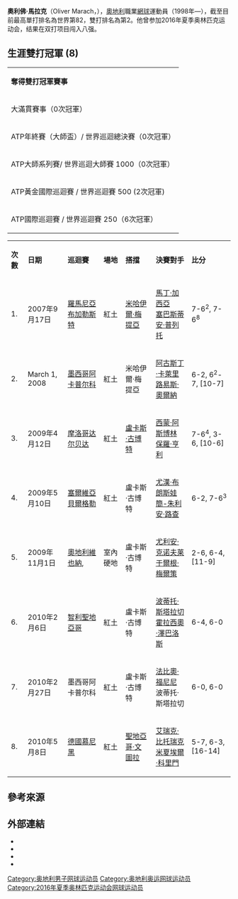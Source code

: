 {{Infobox 网球
|姓名=奧利佛·馬拉克<br/>Oliver Marach
|image=[[Image:Marach2007.jpg|200px]]
|国籍={{AUT}}
|生日={{birth_date_and_age|1980|7|16|mf=y}}
|出生地=[[奧地利|奧地利]][[格拉茨|格拉茨]]
|居住地=[[巴拿馬|巴拿馬]][[巴拿馬城|巴拿馬城]]
|身高={{height|m=1.85}}
|体重={{convert|85|kg|lb|abbr=on}}
|持拍手=右
|反拍=雙手
|转职业年=1998年
|球拍=
|球衣=
|球鞋=
|单打最高排名=82（2006年8月7日）
|双打最高排名=2（2018年5月28日）
|现单打排名=-
|现双打排名=14（2019年5月27日）
|单打冠军头衔=0
|双打冠军头衔=22
|职业战绩={{tennis record|won=20|lost=33}}
|雙打職業戰績={{tennis record|won=400|lost=295}}
|奖金=$4,140,668[[美元|美元]]
|澳网最好成绩=第一輪（2005，2006）
|法网最好成绩=第一輪（2002，2006）
|温网最好成绩=第一輪（2006）
|美网最好成绩=第一輪（2006）
|澳網雙打最好成績='''冠軍''' (2018)
|法網雙打最好成績=亞軍 (2018)
|溫網雙打最好成績=亞軍（2017)
|美網雙打最好成績=八強（2010)
|大满贯个数=
|奥运会最好成绩=
|OthertournamentsDoubles=Yes
|MastersCupDoublesresult= 小組賽 (2009, 2010, 2017, 2018)
|OlympicsDoublesresult=八強 (2016)
| Mixed                       = yes
| mixedrecord                 = 16–16
| mixedtitles                 = 0
| AustralianOpenMixedresult   = 八強 (2010)
| FrenchOpenMixedresult       = 四強 (2010)
| WimbledonMixedresult        = 四強 (2016)
| USOpenMixedresult           = 四強 (2017)
|Team=yes
|DavisCupresult=八強 (2012)
|updated= 
}}

'''奧利佛·馬拉克'''（Oliver Marach，{{bd|1980年|7月16日|catIdx=M}}），[[奧地利|奧地利]]職業[[網球|網球]]運動員（1998年—），截至目前最高單打排名為世界第82，雙打排名為第2。他曾参加2016年夏季奥林匹克运动会，结果在双打项目闯入八强。

== 生涯雙打冠軍 (8) ==
{| class="wikitable" style="font-size:15px"
|- bgcolor="#eeeeee" 
|'''奪得雙打冠軍賽事'''
|- bgcolor="#e5d1cb"
| 大滿貫賽事（0次冠軍）
|- bgcolor="ffffcc"  
| ATP年終賽（大師盃）/ 世界巡迴總決賽（0次冠軍）
|- bgcolor="#dfe2e9" 
| ATP大師系列賽/ 世界巡迴大師賽 1000（0次冠軍）
|- bgcolor="#d0f0c0" 
| ATP黃金國際巡迴賽 / 世界巡迴賽 500 (2次冠軍)
|- bgcolor="#ffffff" 
| ATP國際巡迴賽 / 世界巡迴賽 250（6次冠軍）
|}

{| class="wikitable"
|- bgcolor="#eeeeee"
|'''次數'''
|'''日期'''
|'''巡迴賽'''
|'''場地'''
|'''搭擋'''
|'''決賽對手'''
|'''比分'''
|-
| 1.
| 2007年9月17日
| [[羅馬尼亞|羅馬尼亞]][[布加勒斯特|布加勒斯特]]
| 紅土
| {{flagicon|SVK}} [[米哈伊爾·梅提亞|米哈伊爾·梅提亞]]
| {{flagicon|ARG}} [[馬丁·加西亞|馬丁·加西亞]]<br />{{flagicon|ARG}} [[塞巴斯蒂安·普列托|塞巴斯蒂安·普列托]]
| 7-6<sup>2</sup>, 7-6<sup>8</sup>
|- bgcolor="#d0f0c0"
| 2.
| March 1, 2008
| [[墨西哥|墨西哥]][[阿卡普尔科|阿卡普尔科]]
| 紅土
| {{flagicon|SVK}} 米哈伊爾·梅提亞
| {{flagicon|ARG}} [[阿古斯丁·卡萊里|阿古斯丁·卡萊里]]<br />{{flagicon|PER}} [[路易斯·奧爾納|路易斯·奧爾納]]
| 6-2, 6<sup>2</sup>-7, [10-7]
|-
| 3.
| 2009年4月12日
| [[摩洛哥|摩洛哥]][[达尔贝达|达尔贝达]]
| 紅土
| {{flagicon|POL}} [[盧卡斯·古博特|盧卡斯·古博特]]
| {{flagicon|SWE}} [[西蒙·阿斯博林|西蒙·阿斯博林]]<br />{{flagicon|AUS}} [[保羅·亨利|保羅·亨利]]
| 7-6<sup>4</sup>, 3-6, [10-6]
|-
| 4.
| 2009年5月10日
| [[塞爾維亞|塞爾維亞]][[貝爾格勒|貝爾格勒]]
| 紅土
| {{flagicon|POL}} 盧卡斯·古博特
| {{flagicon|SWE}} [[尤漢·布朗斯娃|尤漢·布朗斯娃]]<br />{{flagicon|AHO}} [[簡-朱利安·路查|簡-朱利安·路查]]
| 6-2, 7-6<sup>3</sup>
|-
| 5.
| 2009年11月1日
| [[奧地利|奧地利]][[維也納|維也納]], 
| 室內硬地
| {{flagicon|POL}} 盧卡斯·古博特
| {{flagicon|AUT}} [[尤利安·克诺夫莱|尤利安·克诺夫莱]]<br />{{flagicon|AUT}} [[于爾根·梅爾策|于爾根·梅爾策]]
| 2-6, 6-4, [11-9]
|-
| 6.
| 2010年2月6日
| [[智利|智利]][[聖地亞哥|聖地亞哥]]
| 紅土
| {{flagicon|POL}} 盧卡斯·古博特
| {{flagicon|ITA}} [[波蒂托·斯塔拉切|波蒂托·斯塔拉切]] <br> {{flagicon|ARG}} [[霍拉西奧·澤巴洛斯|霍拉西奧·澤巴洛斯]]
| 6-4, 6-0
|- bgcolor=#d0f0c0
| 7.
| 2010年2月27日
| 墨西哥阿卡普尔科
| 紅土
| {{flagicon|POL}} 盧卡斯·古博特
| {{flagicon|ITA}} [[法比奧·福尼尼|法比奧·福尼尼]] <br> {{flagicon|ITA}} 波蒂托·斯塔拉切
| 6-0, 6-0
|-
| 8.
| 2010年5月8日
| [[德國|德國]][[慕尼黑|慕尼黑]]
| 紅土
| {{flagicon|ESP}} [[聖地亞哥·文圖拉|聖地亞哥·文圖拉]]
| {{flagicon|USA}} [[艾瑞克·比托瑞克|艾瑞克·比托瑞克]] <br> {{flagicon|GER}} [[米夏埃爾·科里門|米夏埃爾·科里門]]
| 5-7, 6-3, [16-14]
|}

== 參考來源 ==
{{reflist}}

== 外部連結 ==
* {{Official|http://www.olivermarach.com/}}{{en}}{{de}}
* {{ATP|id=M760}}
* {{ITF Profile|id=10021024}}
* {{DavisCupplayerlink|id=10021024}}

{{DEFAULTSORT:Marach, Oliver}}

[[Category:奥地利男子网球运动员|Category:奥地利男子网球运动员]]
[[Category:奥地利奥运网球运动员|Category:奥地利奥运网球运动员]]
[[Category:2016年夏季奥林匹克运动会网球运动员|Category:2016年夏季奥林匹克运动会网球运动员]]